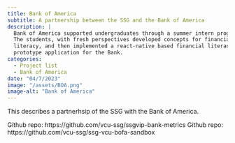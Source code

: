 ```yaml
---
title: Bank of America
subtitle: A partnership between the SSG and the Bank of America
description: |
  Bank of America supported undergraduates through a summer intern program.
  The students, with fresh perspectives developed concepts for financial
  literacy, and then implemented a react-native based financial literacy
  prototype application for the Bank.
categories:
  - Project list
  - Bank of America
date: "04/7/2023"
image: "/assets/BOA.png"
image-alt: "Bank of America"
---
```


This describes a partnerhsip of the SSG with the Bank of America.

Github repo: https://github.com/vcu-ssg/ssgvip-bank-metrics
Github repo: https://github.com/vcu-ssg/ssg-vcu-bofa-sandbox



